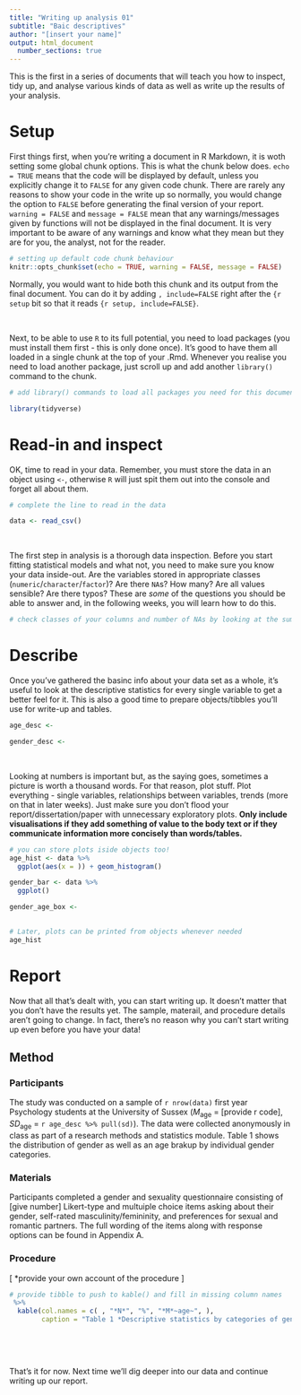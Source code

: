 ```yaml
---
title: "Writing up analysis 01"
subtitle: "Baic descriptives"
author: "[insert your name]"
output: html_document
  number_sections: true
---
```


This is the first in a series of documents that will teach you how to inspect, tidy up, and analyse various kinds of data as well as write up the results of your analysis.


# Setup

First things first, when you're writing a document in R Markdown, it is woth setting some global chunk options. This is what the chunk below does. `echo = TRUE` means that the code will be displayed by default, unless you explicitly change it to `FALSE` for any given code chunk. There are rarely any reasons to show your code in the write up so normally, you would change the option to `FALSE` before generating the final version of your report. `warning = FALSE` and `message = FALSE` mean that any warnings/messages given by functions will not be displayed in the final document. It is very important to be aware of any warnings and know what they mean but they are for you, the analyst, not for the reader.

```r
# setting up default code chunk behaviour
knitr::opts_chunk$set(echo = TRUE, warning = FALSE, message = FALSE)
```

Normally, you would want to hide both this chunk and its output from the final document. You can do it by adding `, include=FALSE` right after the `{r setup` bit so that it reads `{r setup, include=FALSE}`.

\ 

Next, to be able to use `R` to its full potential, you need to load packages (you must install them first - this is only done once). It's good to have them all loaded in a single chunk at the top of your .Rmd. Whenever you realise you need to load another package, just scroll up and add another `library()` command to the chunk.


```r
# add library() commands to load all packages you need for this document.

library(tidyverse)


```

# Read-in and inspect 

OK, time to read in your data. Remember, you must store the data in an object using `<-`, otherwise `R` will just spit them out into the console and forget all about them.

```r
# complete the line to read in the data

data <- read_csv()
```

\ 

The first step in analysis is a thorough data inspection. Before you start fitting statistical models and what not, you need to make sure you know your data inside-out. Are the variables stored in appropriate classes (`numeric`/`character`/`factor`)? Are there `NA`s? How many? Are all values sensible? Are there typos? These are *some* of the questions you should be able to answer and, in the following weeks, you will learn how to do this.

```r
# check classes of your columns and number of NAs by looking at the summary of the data

```

# Describe 

Once you've gathered the basinc info about your data set as a whole, it's useful to look at the descriptive statistics for every single variable to get a better feel for it. This is also a good time to prepare objects/tibbles you'll use for write-up and tables.

```r
age_desc <- 

gender_desc <- 
```

\ 

Looking at numbers is important but, as the saying goes, sometimes a picture is worth a thousand words. For that reason, plot stuff. Plot everything - single variables, relationships between variables, trends (more on that in later weeks). Just make sure you don't flood your report/dissertation/paper with unnecessary exploratory plots. **Only include visualisations if they add something of value to the body text or if they communicate information more concisely than words/tables.**

```r
# you can store plots iside objects too!
age_hist <- data %>%
  ggplot(aes(x = )) + geom_histogram()

gender_bar <- data %>%
  ggplot()

gender_age_box <-
  

# Later, plots can be printed from objects whenever needed
age_hist
```

# Report

Now that all that's dealt with, you can start writing up. It doesn't matter that you don't have the results yet. The sample, materail, and procedure details aren't going to change. In fact, there's no reason why you can't start writing up even before you have your data!

## Method

### Participants

The study was conducted on a sample of `r nrow(data)` first year Psychology students at the University of Sussex (*M*~age~ = [provide r code], *SD*~age~ = `r age_desc %>% pull(sd)`). The data were collected anonymously in class as part of a research methods and statistics module. Table 1 shows the distribution of gender as well as an age brakup by individual gender categories.

### Materials

Participants completed a gender and sexuality questionnaire consisting of [give number] Likert-type and multuiple choice items asking about their gender, self-rated masculinity/femininity, and preferences for sexual and romantic partners. The full wording of the items along with response options can be found in Appendix A.

### Procedure

[ *provide your own account of the procedure ]


```r
# provide tibble to push to kable() and fill in missing column names
 %>%
  kable(col.names = c( , "*N*", "%", "*M*~age~", ),
        caption = "Table 1 *Descriptive statistics by categories of gender*")
```

\ 

\ 

That's it for now. Next time we'll dig deeper into our data and continue writing up our report.
